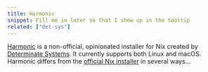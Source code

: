 ```yaml
---
title: Harmonic
snippet: Fill me in later so that I show up in the tooltip
related: ["det-sys"]
---
```


[Harmonic] is a non-official, opinionated installer for Nix created by [Determinate Systems][ds]. It currently supports both Linux and macOS. Harmonic differs from the [official Nix installer][official] in several ways...

[ds]: https://determinate.systems
[harmonic]: https://github.com/DeterminateSystems/harmonic
[official]: https://nixos.org/download.html
